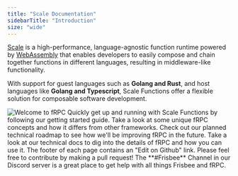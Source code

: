 ```yaml
---
title: "Scale Documentation"
sidebarTitle: "Introduction"
size: "wide"
---
```

[Scale](https://github.com/loopholelabs/scale) is a high-performance, language-agnostic function runtime powered by [WebAssembly](https://webassembly.org) that enables developers to
easily compose and chain together functions in different languages, resulting in middleware-like functionality.

With support for guest languages such as **Golang and Rust**, and host languages like **Golang and Typescript**, Scale Functions offer a
flexible solution for composable software development.

<img className="w-full py-4 pr-32" src="/images/header.png" alt="Welcome to fRPC" />

<CardGroup cols={2}>
  <Card
    title="Getting Started"
    icon={"circle-play"}
    href="/getting-started/quick-start"
  >
    Quickly get up and running with Scale Functions by following our getting started guide.
  </Card>
  <Card
    title="Concepts"
    icon={"lightbulb-on"}
    href="/getting-started/concepts"
  >
    Take a look at some unique fRPC concepts and how it differs from other
    frameworks.
  </Card>
  <Card title="Roadmap" icon={"map"} href="/getting-started/concepts">
    Check out our planned technical roadmap to see how we'll be improving fRPC
    in the future.
  </Card>
  <Card
    title="Technical Docs"
    icon={"book-open-cover"}
    href="/reference/overview"
  >
    Take a look at our technical docs to dig into the details of fRPC and how
    you can use it.
  </Card>
</CardGroup>

<CardGroup cols={2}>
  <Card
    title="Contributing"
    icon={"github"}
    href="https://github.com/loopholelabs/frpc-go"
  >
    The footer of each page contains an "Edit on Github" link. Please feel free
    to contribute by making a pull request!
  </Card>
  <Card
    title="Join Our Discord"
    icon={"discord"}
    href="https://loopholelabs.io/discord"
  >
    The **#Frisbee** Channel in our Discord server is a great place to get help
    with all things Frisbee and fRPC.
  </Card>
</CardGroup>
